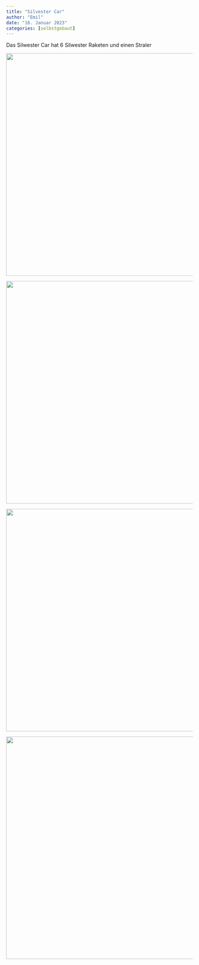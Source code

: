 ```yaml
---
title: "Silvester Car"
author: "Emil"
date: "16. Januar 2023"
categories: [selbstgebaut]
---
```


Das Silwester Car hat 6 Silwester Raketen und einen Straler

![](IMG_3354%20Small.png){width="600"}

![](IMG_3355%20Small.png){width="600"}

![](IMG_3356%20Small.png){width="600"}

![](IMG_3359%20Small.png){width="600"}
